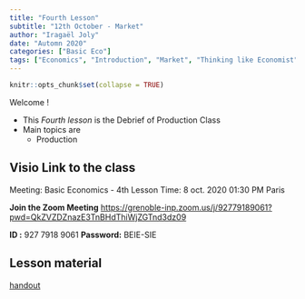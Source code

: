 ```yaml
---
title: "Fourth Lesson"
subtitle: "12th October - Market"
author: "Iragaël Joly"
date: "Automn 2020"
categories: ["Basic Eco"]
tags: ["Economics", "Introduction", "Market", "Thinking like Economist"]
---
```


```r
knitr::opts_chunk$set(collapse = TRUE)
```


Welcome !

- This *Fourth lesson* is the Debrief of Production Class
- Main topics are
  + Production




## Visio Link to the class

Meeting: Basic Economics - 4th Lesson
Time: 8 oct. 2020 01:30 PM Paris

**Join the  Zoom Meeting**
[https://grenoble-inp.zoom.us/j/92779189061?pwd=QkZVZDZnazE3TnBHdThiWjZGTnd3dz09
](https://grenoble-inp.zoom.us/j/92779189061?pwd=QkZVZDZnazE3TnBHdThiWjZGTnd3dz09)

**ID :** 927 7918 9061
**Password:** BEIE-SIE



## Lesson material

[handout](/pdf/002_BEIE_Prod.pdf)


